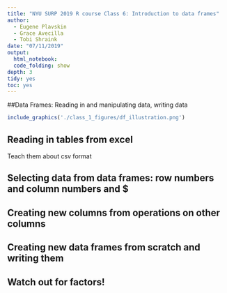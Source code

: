 ```yaml
---
title: "NYU SURP 2019 R course Class 6: Introduction to data frames"
author:
  - Eugene Plavskin
  - Grace Avecilla
  - Tobi Shraink
date: "07/11/2019"
output:
  html_notebook:
  code_folding: show
depth: 3
tidy: yes
toc: yes
---
```


##Data Frames: Reading in and manipulating data, writing data

```r
include_graphics('./class_1_figures/df_illustration.png')
```


## Reading in tables from excel

Teach them about csv format

## Selecting data from data frames: row numbers and column numbers and $
  
## Creating new columns from operations on other columns

## Creating new data frames from scratch and writing them

## Watch out for factors!